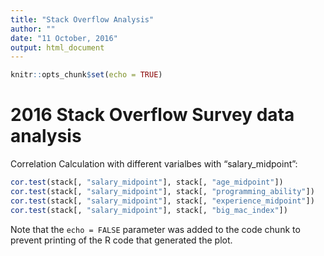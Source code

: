 ```yaml
---
title: "Stack Overflow Analysis"
author: ""
date: "11 October, 2016"
output: html_document
---
```


```r
knitr::opts_chunk$set(echo = TRUE)
```

# 2016 Stack Overflow Survey data analysis

Correlation Calculation with different varialbes with "salary_midpoint":

```r
cor.test(stack[, "salary_midpoint"], stack[, "age_midpoint"])
cor.test(stack[, "salary_midpoint"], stack[, "programming_ability"])
cor.test(stack[, "salary_midpoint"], stack[, "experience_midpoint"])
cor.test(stack[, "salary_midpoint"], stack[, "big_mac_index"])

```

Note that the `echo = FALSE` parameter was added to the code chunk to prevent printing of the R code that generated the plot.
